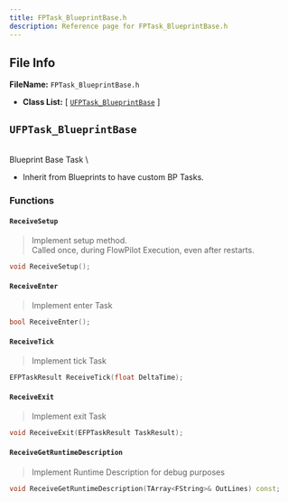 ```yaml
---
title: FPTask_BlueprintBase.h
description: Reference page for FPTask_BlueprintBase.h
---
```


## File Info

__FileName:__ `FPTask_BlueprintBase.h`
- __Class List:__ 
[ [`UFPTask_BlueprintBase`](#ufptask_blueprintbase) ]


## `UFPTask_BlueprintBase` 


 \
Blueprint Base Task \
- Inherit from Blueprints to have custom BP Tasks. 

### Functions

#### `ReceiveSetup`
> Implement setup method. \
> Called once, during FlowPilot Execution, even after restarts. 
```cpp
void ReceiveSetup();
```
#### `ReceiveEnter`
> Implement enter Task 
```cpp
bool ReceiveEnter();
```
#### `ReceiveTick`
> Implement tick Task 
```cpp
EFPTaskResult ReceiveTick(float DeltaTime);
```
#### `ReceiveExit`
> Implement exit Task 
```cpp
void ReceiveExit(EFPTaskResult TaskResult);
```
#### `ReceiveGetRuntimeDescription`
> Implement Runtime Description for debug purposes 
```cpp
void ReceiveGetRuntimeDescription(TArray<FString>& OutLines) const;
```
